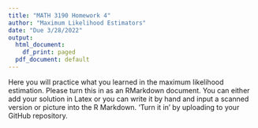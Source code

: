 ---
title: "MATH 3190 Homework 4"
author: "Maximum Likelihood Estimators"
date: "Due 3/28/2022"
output:
  html_document:
    df_print: paged
  pdf_document: default
---

Here you will practice what you learned in the maximum likelihood estimation. Please turn this in as an RMarkdown document. You can either add your solution in Latex or you can write it by hand and input a scanned version or picture into the R Markdown. 'Turn it in' by uploading to your GitHub repository. 

\begin{enumerate}
\item (20 points) Suppose ${\bf x}=(x_1,\ldots, x_N)^T$ follow a Poisson distribution with a parameter $\lambda>0$ and p.m.f. given by 
$$P(x=k|\lambda)=\frac{\lambda^k e^{-\lambda}}{k!}.$$
Answer the following questions:
    \begin{enumerate}
    \item Using {\bf ggplot}, plot the Poisson pmf for $k=0,1,\ldots,10$ when $\lambda=5$. 
```{r}
library(tidyverse)
k <- 0:10
pos_dist <- tibble(k,"poisson" = dpois(k, lambda=5))


ggplot(data = pos_dist, aes(x = k, y = poisson)) + 
  geom_line()
```
    \item Asummining ${\bf x}$ is observed, give the likelihood $L(\lambda|{\bf x})$ and log-likelihood $l(\lambda|{\bf x})$ functions.
    \item Find the Maximum Likelihood Estimator (MLE) $\hat\lambda$ for $\lambda$.
    \item Show that your estimator is in fact a maximum: i.e., check the boundary values of the log-likelihood, and check that the second derivative of the log-likelihood is zero everywhere.
![](1a.jpg)![](1b.jpg)
    \end{enumerate}

\item (20 points) Suppose ${\bf x}=(x_1,\ldots, x_N)^T$ are $iid$ random variables with p.d.f. given by
$$f(x|\theta)=\theta x^{\theta-1},\ 0\le x\le 1,\ 0<\theta<\infty.$$
    \begin{enumerate}
    \item Using {\bf ggplot}, plot the pdf for an individual $x_i$ given $\theta=0.5$ and also for $\theta=5$. 
```{r}
newDist <- function(th, x){th*x^(th-1)}
k = 0:10
new_dist <- tibble(k,"Value" = newDist(th = .5, k))


ggplot(data = new_dist, aes(x = k, y = Value)) + 
  geom_line()
```
```{r}
 newDist <- function(th, x){th*x^(th-1)}
k = 0:10
new_dist <- tibble(k,"Value" = newDist(th = 5, k))


ggplot(data = new_dist, aes(x = k, y = Value)) + 
  geom_line()  
```
   
    \item Give the likelihood $L(\theta|{\bf x})$ and log-likelihood $l(\theta|{\bf x})$ functions.
    \item Find the Maximum Likelihood Estimator (MLE) $\hat\theta$ for $\theta$.
    \item Show that your estimator is in fact a maximum: i.e., check the boundary values of the log-likelihood, and check that the second derivative of the log-likelihood is zero everywhere.
    
![](2.jpg)
    \end{enumerate}

\item (20 points) Suppose ${\bf x}=(x_1,\ldots, x_N)^T$ are $iid$ random variables from a $Normal(0,\sigma^2)$ distribution. The pdf is given by
$$f(x|\sigma^2)=\left(\frac{1}{2\pi\sigma^2}\right)^{1/2}e^{-\frac{x^2}{2\sigma^2}},\ -\infty < x < \infty,\ \sigma^2>0.$$
Find the Maximum Likelihood Estimator (MLE) $\hat\sigma^2$ for $\sigma^2$. Is it what you thought it would be? Why or why not?
![](3a.jpg)![](3b.jpg)

I guess I'm not surprised that the MLE for variance is the sample variance.
That kind of makes sense since the futher you get from the sample variance
the less likely it is to be the true variance.
   
\end{enumerate}
